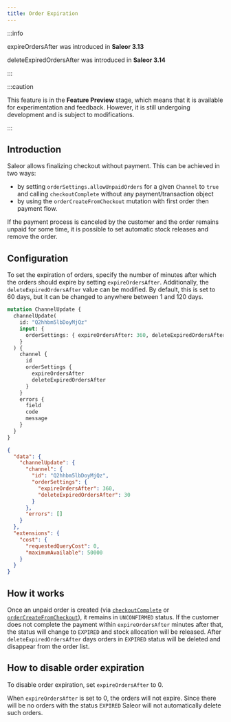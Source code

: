 ```yaml
---
title: Order Expiration
---
```


:::info

expireOrdersAfter was introduced in **Saleor 3.13**

deleteExpiredOrdersAfter was introduced in **Saleor 3.14**

:::

:::caution

This feature is in the **Feature Preview** stage, which means that it is available for experimentation and
feedback. However, it is still undergoing development and is subject to modifications.

:::

## Introduction

Saleor allows finalizing checkout without payment. This can be achieved in two ways:

- by setting `orderSettings.allowUnpaidOrders` for a given `Channel` to `true` and calling `checkoutComplete` without any payment/transaction object
- by using the `orderCreateFromCheckout` mutation with first order then payment flow.

If the payment process is canceled by the customer and the order remains unpaid for some time, it is possible to set automatic stock releases and remove the order.

## Configuration

To set the expiration of orders, specify the number of minutes after which the orders should expire by setting `expireOrdersAfter`.
Additionally, the `deleteExpiredOrdersAfter` value can be modified. By default, this is set to 60 days, but it can be changed to anywhere between 1 and 120 days.

```graphql
mutation ChannelUpdate {
  channelUpdate(
    id: "Q2hhbm5lbDoyMjQz"
    input: {
      orderSettings: { expireOrdersAfter: 360, deleteExpiredOrdersAfter: 30 }
    }
  ) {
    channel {
      id
      orderSettings {
        expireOrdersAfter
        deleteExpiredOrdersAfter
      }
    }
    errors {
      field
      code
      message
    }
  }
}
```

```json
{
  "data": {
    "channelUpdate": {
      "channel": {
        "id": "Q2hhbm5lbDoyMjQz",
        "orderSettings": {
          "expireOrdersAfter": 360,
          "deleteExpiredOrdersAfter": 30
        }
      },
      "errors": []
    }
  },
  "extensions": {
    "cost": {
      "requestedQueryCost": 0,
      "maximumAvailable": 50000
    }
  }
}
```

## How it works

Once an unpaid order is created (via [`checkoutComplete`](api-reference/checkout/mutations/checkout-complete.mdx) or [`orderCreateFromCheckout`](api-reference/orders/mutations/order-create-from-checkout.mdx)), it remains in `UNCONFIRMED` status. If the customer does not complete the payment within `expireOrdersAfter` minutes after that, the status will change to `EXPIRED` and stock allocation will be released.
After `deleteExpiredOrdersAfter` days orders in `EXPIRED` status will be deleted and disappear from the order list.

## How to disable order expiration

To disable order expiration, set `expireOrdersAfter` to 0.

When `expireOrdersAfter` is set to 0, the orders will not expire. Since there will be no orders with the status `EXPIRED` Saleor will not automatically delete such orders.

